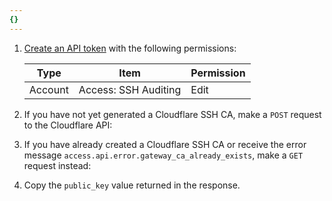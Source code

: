 ```yaml
---
{}
---
```



1. [Create an API token](/fundamentals/api/get-started/create-token/) with the following permissions:

   | Type    | Item                 | Permission |
   | ------- | -------------------- | ---------- |
   | Account | Access: SSH Auditing | Edit       |

2. If you have not yet generated a Cloudflare SSH CA, make a `POST` request to the Cloudflare API:

<APIRequest
  path="/accounts/{account_id}/access/gateway_ca"
  method="POST"
/>

3. If you have already created a Cloudflare SSH CA or receive the error message `access.api.error.gateway_ca_already_exists`, make a `GET` request instead:

<APIRequest
  path="/accounts/{account_id}/access/gateway_ca"
  method="GET"
/>

4. Copy the `public_key` value returned in the response.
